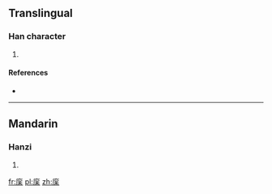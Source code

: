 ==Translingual==

===Han character===
{{Han char|rn=53|rad=广|as=08|sn=11|four=|canj=戈金戈木 (ICID)|ids=⿸[[广]][[枀]]}}

# {{defn|Han|sort=广08}}

====References====
* {{Han ref|kx=0348.050|dkj=09383|dj=0658.090|hdz=20889.100|uh=5EBA|ud=24250}}

----

==Mandarin==

===Hanzi===
{{cmn-hanzi|pin=[[sōng]] ([[song1]])|wg=sung<sup>1</sup>}}

# {{defn|lang=cmn|sort=广08}}

[[fr:庺]]
[[pl:庺]]
[[zh:庺]]
